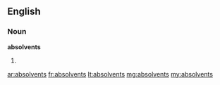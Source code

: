 ==English==

===Noun===
'''absolvents'''

# {{plural of|absolvent}}

[[ar:absolvents]]
[[fr:absolvents]]
[[lt:absolvents]]
[[mg:absolvents]]
[[my:absolvents]]